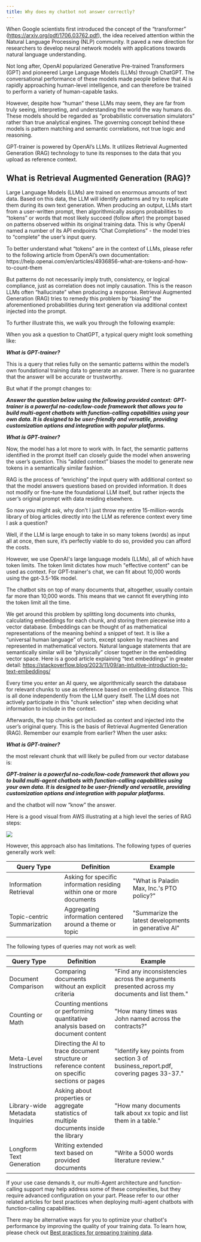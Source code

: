 ```yaml
---
title: Why does my chatbot not answer correctly?
---
```


When Google scientists first introduced the concept of the “transformer” (https://arxiv.org/pdf/1706.03762.pdf), the idea received attention within
the Natural Language Processing (NLP) community. It paved a new direction for researchers to develop neural network models with applications towards
natural language understanding.

Not long after, OpenAI popularized Generative Pre-trained Transformers (GPT) and pioneered Large Language Models (LLMs) through ChatGPT. The conversational
performance of these models made people believe that AI is rapidly approaching human-level intelligence, and can therefore be trained to perform a variety
of human-capable tasks.

However, despite how “human” these LLMs may seem, they are far from truly seeing, interpreting, and understanding the world the way humans do.
These models should be regarded as “probabilistic conversation simulators” rather than true analytical engines. The governing concept behind these
models is pattern matching and semantic correlations, not true logic and reasoning.

GPT-trainer is powered by OpenAI’s LLMs. It utilizes Retrieval Augmented Generation (RAG) technology to tune its responses to the data that you upload
as reference context.

## What is Retrieval Augmented Generation (RAG)?

Large Language Models (LLMs) are trained on enormous amounts of text data. Based on this data, the LLM will identify patterns and try to
replicate them during its own text generation. When producing an output, LLMs start from a user-written prompt, then algorithmically
assigns probabilities to “tokens” or words that most likely succeed (follow after) the prompt based on patterns observed within its original
training data. This is why OpenAI named a number of its API endpoints “Chat Completions” - the model tries to “complete” the user’s input query.

<Note>
  To better understand what “tokens” are in the context of LLMs, please refer to
  the following article from OpenAI’s own documentation:
  https://help.openai.com/en/articles/4936856-what-are-tokens-and-how-to-count-them
</Note>

But patterns do not necessarily imply truth, consistency, or logical compliance, just as correlation does not imply causation.
This is the reason LLMs often “hallucinate” when producing a response. Retrieval Augmented Generation (RAG) tries to remedy
this problem by “biasing” the aforementioned probabilities during text generation via additional context injected into the prompt.

To further illustrate this, we walk you through the following example:

When you ask a question to ChatGPT, a typical query might look something like:

**_What is GPT-trainer?_**

This is a query that relies fully on the semantic patterns within the model’s own foundational training data to generate an answer. There is no guarantee that the answer will be accurate or trustworthy.

But what if the prompt changes to:

**_Answer the question below using the following provided context:_**
**_GPT-trainer is a powerful no-code/low-code framework that allows you to build
multi-agent chatbots with function-calling capabilities using your own data. It is designed to be user-friendly
and versatile, providing customization options and integration with popular platforms._**

**_What is GPT-trainer?_**

Now, the model has a lot more to work with. In fact, the semantic patterns identified in the prompt itself can closely guide the model when answering
the user’s question. This “added context” biases the model to generate new tokens in a semantically similar fashion.

RAG is the process of “enriching” the input query with additional context so that the model answers questions based on provided information.
It does not modify or fine-tune the foundational LLM itself, but rather injects the user’s original prompt with data residing elsewhere.

So now you might ask, why don’t I just throw my entire 15-million-words library of blog articles directly into the LLM as reference context
every time I ask a question?

Well, if the LLM is large enough to take in so many tokens (words) as input all at once, then sure, it’s perfectly viable to do so, provided you can afford the costs.

However, we use OpenAI's large language models (LLMs), all of which have token limits. The token limit dictates how much "effective content"
can be used as context. For GPT-trainer's chat, we can fit about 10,000 words using the gpt-3.5-16k model.

The chatbot sits on top of many documents that, altogether, usually contain far more than 10,000 words. This means that we cannot fit everything
into the token limit all the time.

We get around this problem by splitting long documents into chunks, calculating embeddings for each chunk, and storing them piecewise into a
vector database. Embeddings can be thought of as mathematical representations of the meaning behind a snippet of text. It is like a
“universal human language” of sorts, except spoken by machines and represented in mathematical vectors. Natural language statements
that are semantically similar will be “physically” closer together in the embedding vector space. Here is a good article explaining
“text embeddings” in greater detail: https://stackoverflow.blog/2023/11/09/an-intuitive-introduction-to-text-embeddings/

Every time you enter an AI query, we algorithmically search the database for relevant chunks to use as reference based on embedding distance.
This is all done independently from the LLM query itself. The LLM does not actively participate in this "chunk selection" step when deciding
what information to include in the context.

Afterwards, the top chunks get included as context and injected into the user’s original query. This is the basis of Retrieval Augmented
Generation (RAG). Remember our example from earlier? When the user asks:

**_What is GPT-trainer?_**

the most relevant chunk that will likely be pulled from our vector database is:

**_GPT-trainer is a powerful no-code/low-code framework that allows you to build multi-agent chatbots with function-calling
capabilities using your own data. It is designed to be user-friendly and versatile, providing customization options and
integration with popular platforms._**

and the chatbot will now “know” the answer.

Here is a good visual from AWS illustrating at a high level the series of RAG steps:

<Frame caption="https://docs.aws.amazon.com/sagemaker/latest/dg/jumpstart-foundation-models-customize-rag.html">
  <img src="/images/help-1.png" />
</Frame>

However, this approach also has limitations. The following types of queries generally work well:

| Query Type                  | Definition                                                            | Example                                              |
| --------------------------- | --------------------------------------------------------------------- | ---------------------------------------------------- |
| Information Retrieval       | Asking for specific information residing within one or more documents | "What is Paladin Max, Inc.'s PTO policy?"            |
| Topic-centric Summarization | Aggregating information centered around a theme or topic              | "Summarize the latest developments in generative AI" |

The following types of queries may not work as well:

| Query Type                      | Definition                                                                                      | Example                                                                                      |
| ------------------------------- | ----------------------------------------------------------------------------------------------- | -------------------------------------------------------------------------------------------- |
| Document Comparison             | Comparing documents without an explicit criteria                                                | "Find any inconsistencies across the arguments presented across my documents and list them." |
| Counting or Math                | Counting mentions or performing quantitative analysis based on document content                 | "How many times was John named across the contracts?"                                        |
| Meta-Level Instructions         | Directing the AI to trace document structure or reference content on specific sections or pages | "Identify key points from section 3 of business_report.pdf, covering pages 33-37."           |
| Library-wide Metadata Inquiries | Asking about properties or aggregate statistics of multiple documents inside the library        | "How many documents talk about xx topic and list them in a table."                           |
| Longform Text Generation        | Writing extended text based on provided documents                                               | "Write a 5000 words literature review."                                                      |

If your use case demands it, our multi-Agent architecture and function-calling support may help address some of these complexities,
but they require advanced configuration on your part. Please refer to our other related articles for best practices when deploying
multi-agent chatbots with function-calling capabilities.

There may be alternative ways for you to optimize your chatbot&apos;s performance by improving the quality of your training data.
To learn how, please check out [Best practices for preparing training data](/best-practices).
